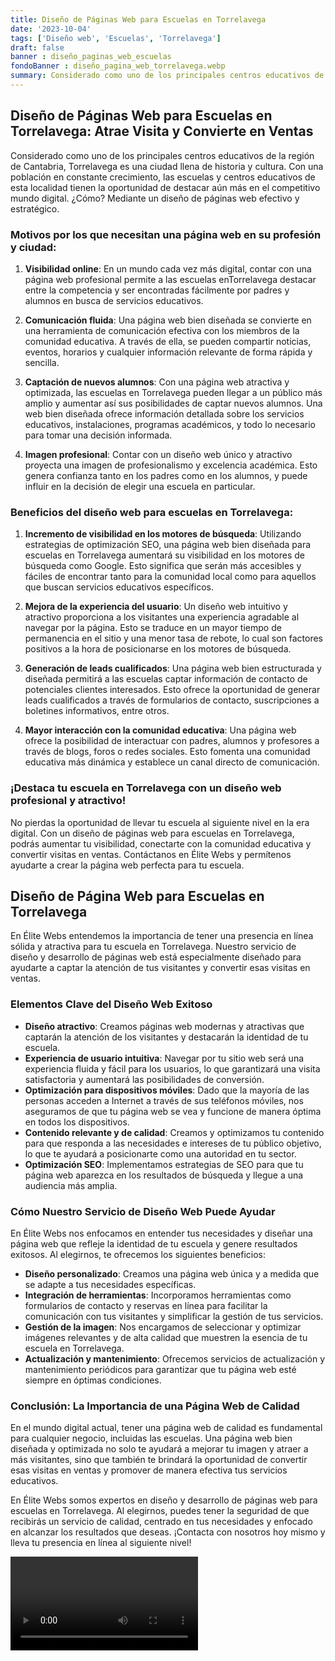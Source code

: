 ```yaml
---
title: Diseño de Páginas Web para Escuelas en Torrelavega
date: '2023-10-04'
tags: ['Diseño web', 'Escuelas', 'Torrelavega']
draft: false
banner : diseño_paginas_web_escuelas
fondoBanner : diseño_pagina_web_torrelavega.webp
summary: Considerado como uno de los principales centros educativos de la región de Cantabria, Torrelavega es una ciudad llena de historia y cultura. Con una población en constante crecimiento, las escuelas y centros educativos de esta localidad tienen la oportunidad de destacar aún más en el competitivo mundo digital. ¿Cómo? Mediante un diseño de páginas web efectivo y estratégico.
---
```


## Diseño de Páginas Web para Escuelas en Torrelavega: Atrae Visita y Convierte en Ventas

Considerado como uno de los principales centros educativos de la región de Cantabria, Torrelavega es una ciudad llena de historia y cultura. Con una población en constante crecimiento, las escuelas y centros educativos de esta localidad tienen la oportunidad de destacar aún más en el competitivo mundo digital. ¿Cómo? Mediante un diseño de páginas web efectivo y estratégico.

### Motivos por los que necesitan una página web en su profesión y ciudad:

1. **Visibilidad online**: En un mundo cada vez más digital, contar con una página web profesional permite a las escuelas enTorrelavega destacar entre la competencia y ser encontradas fácilmente por padres y alumnos en busca de servicios educativos.

2. **Comunicación fluida**: Una página web bien diseñada se convierte en una herramienta de comunicación efectiva con los miembros de la comunidad educativa. A través de ella, se pueden compartir noticias, eventos, horarios y cualquier información relevante de forma rápida y sencilla.

3. **Captación de nuevos alumnos**: Con una página web atractiva y optimizada, las escuelas en Torrelavega pueden llegar a un público más amplio y aumentar así sus posibilidades de captar nuevos alumnos. Una web bien diseñada ofrece información detallada sobre los servicios educativos, instalaciones, programas académicos, y todo lo necesario para tomar una decisión informada.

4. **Imagen profesional**: Contar con un diseño web único y atractivo proyecta una imagen de profesionalismo y excelencia académica. Esto genera confianza tanto en los padres como en los alumnos, y puede influir en la decisión de elegir una escuela en particular.

### Beneficios del diseño web para escuelas en Torrelavega:

1. **Incremento de visibilidad en los motores de búsqueda**: Utilizando estrategias de optimización SEO, una página web bien diseñada para escuelas en Torrelavega aumentará su visibilidad en los motores de búsqueda como Google. Esto significa que serán más accesibles y fáciles de encontrar tanto para la comunidad local como para aquellos que buscan servicios educativos específicos.

2. **Mejora de la experiencia del usuario**: Un diseño web intuitivo y atractivo proporciona a los visitantes una experiencia agradable al navegar por la página. Esto se traduce en un mayor tiempo de permanencia en el sitio y una menor tasa de rebote, lo cual son factores positivos a la hora de posicionarse en los motores de búsqueda.

3. **Generación de leads cualificados**: Una página web bien estructurada y diseñada permitirá a las escuelas captar información de contacto de potenciales clientes interesados. Esto ofrece la oportunidad de generar leads cualificados a través de formularios de contacto, suscripciones a boletines informativos, entre otros.

4. **Mayor interacción con la comunidad educativa**: Una página web ofrece la posibilidad de interactuar con padres, alumnos y profesores a través de blogs, foros o redes sociales. Esto fomenta una comunidad educativa más dinámica y establece un canal directo de comunicación.

### ¡Destaca tu escuela en Torrelavega con un diseño web profesional y atractivo!

No pierdas la oportunidad de llevar tu escuela al siguiente nivel en la era digital. Con un diseño de páginas web para escuelas en Torrelavega, podrás aumentar tu visibilidad, conectarte con la comunidad educativa y convertir visitas en ventas. Contáctanos en Élite Webs y permítenos ayudarte a crear la página web perfecta para tu escuela.

<GifSeo />

<Cta />

## Diseño de Página Web para Escuelas en Torrelavega

En Élite Webs entendemos la importancia de tener una presencia en línea sólida y atractiva para tu escuela en Torrelavega. Nuestro servicio de diseño y desarrollo de páginas web está especialmente diseñado para ayudarte a captar la atención de tus visitantes y convertir esas visitas en ventas.

### Elementos Clave del Diseño Web Exitoso
- **Diseño atractivo**: Creamos páginas web modernas y atractivas que captarán la atención de los visitantes y destacarán la identidad de tu escuela.
- **Experiencia de usuario intuitiva**: Navegar por tu sitio web será una experiencia fluida y fácil para los usuarios, lo que garantizará una visita satisfactoria y aumentará las posibilidades de conversión.
- **Optimización para dispositivos móviles**: Dado que la mayoría de las personas acceden a Internet a través de sus teléfonos móviles, nos aseguramos de que tu página web se vea y funcione de manera óptima en todos los dispositivos.
- **Contenido relevante y de calidad**: Creamos y optimizamos tu contenido para que responda a las necesidades e intereses de tu público objetivo, lo que te ayudará a posicionarte como una autoridad en tu sector.
- **Optimización SEO**: Implementamos estrategias de SEO para que tu página web aparezca en los resultados de búsqueda y llegue a una audiencia más amplia.

### Cómo Nuestro Servicio de Diseño Web Puede Ayudar

En Élite Webs nos enfocamos en entender tus necesidades y diseñar una página web que refleje la identidad de tu escuela y genere resultados exitosos. Al elegirnos, te ofrecemos los siguientes beneficios:

- **Diseño personalizado**: Creamos una página web única y a medida que se adapte a tus necesidades específicas.
- **Integración de herramientas**: Incorporamos herramientas como formularios de contacto y reservas en línea para facilitar la comunicación con tus visitantes y simplificar la gestión de tus servicios.
- **Gestión de la imagen**: Nos encargamos de seleccionar y optimizar imágenes relevantes y de alta calidad que muestren la esencia de tu escuela en Torrelavega.
- **Actualización y mantenimiento**: Ofrecemos servicios de actualización y mantenimiento periódicos para garantizar que tu página web esté siempre en óptimas condiciones.

### Conclusión: La Importancia de una Página Web de Calidad

En el mundo digital actual, tener una página web de calidad es fundamental para cualquier negocio, incluidas las escuelas. Una página web bien diseñada y optimizada no solo te ayudará a mejorar tu imagen y atraer a más visitantes, sino que también te brindará la oportunidad de convertir esas visitas en ventas y promover de manera efectiva tus servicios educativos.

En Élite Webs somos expertos en diseño y desarrollo de páginas web para escuelas en Torrelavega. Al elegirnos, puedes tener la seguridad de que recibirás un servicio de calidad, centrado en tus necesidades y enfocado en alcanzar los resultados que deseas. ¡Contacta con nosotros hoy mismo y lleva tu presencia en línea al siguiente nivel!

<Video />

<CtaBot job='Escuelas' city='Torrelavega'/>

<Gmaps query='Torrelavega+españa+maps' />